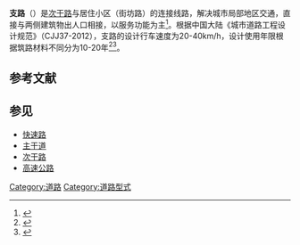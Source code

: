 {{About|次干路与街坊路（小区住宅道路）的连接线|小段提供车辆进出主干线的辅助车道|匝道}}
'''支路'''（{{lang-en|Branch Way}}）是[[次干路|次干路]]与居住小区（街坊路）的连接线路，解决城市局部地区交通，直接与两侧建筑物出人口相接，以服务功能为主<ref>{{Cite web|title=请画图解释高速公路、快速路、主干路、次干路、支路的区别与联系|url=https://www.fwxgx.com/questions/1111941|accessdate=2020-11-28|author=|date=|format=|publisher=fwxgx.com|language=|archive-date=2020-12-20|archive-url=https://web.archive.org/web/20201220040008/https://www.fwxgx.com/questions/1111941|dead-url=no}}</ref>。根据中国大陆《城市道路工程设计规范》（CJJ37-2012），支路的设计行车速度为20-40km/h，设计使用年限根据筑路材料不同分为10-20年<ref>{{Cite web|title=住房城乡建设部关于发布行业标准《城市道路工程设计规范》局部修订的公告|url=http://www.mohurd.gov.cn/wjfb/201607/t20160712_228082.html|accessdate=|author=住房和城乡建设部信息公开|date=2016-06-28|format=|publisher=中华人民共和国住房和城乡建设部|language=|archive-date=2020年12月8日|archive-url=https://web.archive.org/web/20201208112926/http://www.mohurd.gov.cn/wjfb/201607/t20160712_228082.html|dead-url=no}}</ref><ref>{{Cite web|title=城市道路工程设计规范(2016版)|url=https://wenku.baidu.com/view/10bfec74a7c30c22590102020740be1e640ecc46.html|accessdate=2020-11-28|author=|date=|format=|work=wenku.baidu.com|publisher=住房和城乡建设部|language=|archive-date=2020-12-06|archive-url=https://web.archive.org/web/20201206232928/https://wenku.baidu.com/view/10bfec74a7c30c22590102020740be1e640ecc46.html|dead-url=no}}</ref>。

== 参考文献 ==
{{reflist|30em}}

== 参见 ==
* [[快速路|快速路]]
* [[主干道|主干道]]
* [[次干路|次干路]]
* [[高速公路|高速公路]]

{{Transp-stub}}
[[Category:道路|Category:道路]]
[[Category:道路型式|Category:道路型式]]